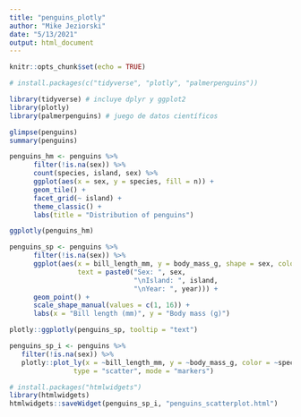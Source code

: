 ```yaml
---
title: "penguins_plotly"
author: "Mike Jeziorski"
date: "5/13/2021"
output: html_document
---
```


```r
knitr::opts_chunk$set(echo = TRUE)

# install.packages(c("tidyverse", "plotly", "palmerpenguins"))

library(tidyverse) # incluye dplyr y ggplot2
library(plotly)
library(palmerpenguins) # juego de datos científicos
```

```r
glimpse(penguins)
summary(penguins)
```

```r
penguins_hm <- penguins %>%
      filter(!is.na(sex)) %>%
      count(species, island, sex) %>%
      ggplot(aes(x = sex, y = species, fill = n)) +
      geom_tile() +
      facet_grid(~ island) +
      theme_classic() +
      labs(title = "Distribution of penguins")
```

```r
ggplotly(penguins_hm)
```

```r
penguins_sp <- penguins %>%
      filter(!is.na(sex)) %>%
      ggplot(aes(x = bill_length_mm, y = body_mass_g, shape = sex, color = species, 
                 text = paste0("Sex: ", sex,
                               "\nIsland: ", island,
                               "\nYear: ", year))) +
      geom_point() +
      scale_shape_manual(values = c(1, 16)) +
      labs(x = "Bill length (mm)", y = "Body mass (g)")
```

```r
plotly::ggplotly(penguins_sp, tooltip = "text")
```

```r
penguins_sp_i <- penguins %>%
   filter(!is.na(sex)) %>%
   plotly::plot_ly(x = ~bill_length_mm, y = ~body_mass_g, color = ~species,
                type = "scatter", mode = "markers")
```


```r
# install.packages("htmlwidgets")
library(htmlwidgets)
htmlwidgets::saveWidget(penguins_sp_i, "penguins_scatterplot.html")
```

